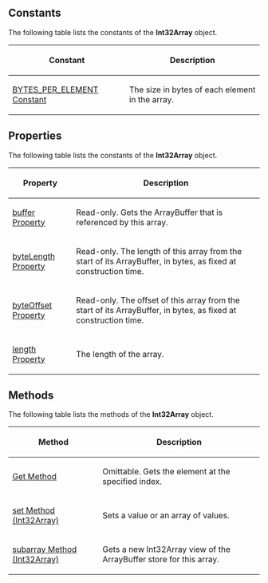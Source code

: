 {{Page_Title}}
{{Flags}}
{{Summary_Section|A typed array of 32-bit integer values. The contents are initialized to 0. If the requested number of bytes could not be allocated an exception is raised.

}}
{{JS_Syntax|Formats={{JS_Syntax_Format
|Format= int32Array = new Int32Array( length );}}{{JS_Syntax_Format
|Format= int32Array = new Int32Array( array );}}{{JS_Syntax_Format
|Format= int32Array = new Int32Array( buffer , byteOffset , length );}}
|Values={{JS_Syntax_Parameter
|Name=int32Array
|Required=Required
|Description=The variable name to which the '''Int32Array''' object is assigned.}}{{JS_Syntax_Parameter
|Name=length
|Required=
|Description=Specifies the length (in bytes) of the array.}}{{JS_Syntax_Parameter
|Name=array
|Required=
|Description=The array (or typed array) that is contained in this array.. The contents are initialized to the contents of the given array or typed array, with each element converted to the Int32 type.}}{{JS_Syntax_Parameter
|Name=buffer
|Required=
|Description=The ArrayBuffer that the Int32Array represents.}}{{JS_Syntax_Parameter
|Name=byteOffset
|Required=Optional
|Description=Specifies the offset in bytes from the start of the buffer at which the Int32Array should begin.}}{{JS_Syntax_Parameter
|Name=length
|Required=
|Description=The length of the array.}}
}}
==Constants==
The following table lists the constants of the '''Int32Array''' object.

{| class='wikitable'
|-
! Constant
! Description
|-
| [[javascript/Int32Array/BYTES PER ELEMENT|BYTES_PER_ELEMENT Constant]]
| The size in bytes of each element in the array.
|}
==Properties==
The following table lists the constants of the '''Int32Array''' object.

{| class='wikitable'
|-
! Property
! Description
|-
| [[javascript/Int32Array/buffer|buffer Property]]
| Read-only. Gets the ArrayBuffer that is referenced by this array.
|-
| [[javascript/Int32Array/byteLength|byteLength Property]]
| Read-only. The length of this array from the start of its ArrayBuffer, in bytes, as fixed at construction time.
|-
| [[javascript/Int32Array/byteOffset|byteOffset Property]]
| Read-only. The offset of this array from the start of its ArrayBuffer, in bytes, as fixed at construction time.
|-
| [[javascript/Float32Array/length|length Property]]
| The length of the array.
|}
==Methods==
The following table lists the methods of the '''Int32Array''' object.

{| class='wikitable'
|-
! Method
! Description
|-
| [[javascript/Int32Array/get|Get Method]]
| Omittable. Gets the element at the specified index.
|-
| [[javascript/Int32Array/set|set Method (Int32Array)]]
| Sets a value or an array of values.
|-
| [[javascript/Int32Array/subarray|subarray Method (Int32Array)]]
| Gets a new Int32Array view of the ArrayBuffer store for this array.
|}
{{Examples_Section
|Not_required=No
|Examples={{Single_Example
|Language=JavaScript
|Description=The following example shows how to use an Int32Array object to process the binary data acquired from an XmlHttpRequest:

|Code= var req = new XMLHttpRequest();
     req.open('GET', "http://www.example.com");
     req.responseType = "arraybuffer";
     req.send();
 
     req.onreadystatechange = function () {
         if (req.readyState === 4) {
             var buffer = req.response;
             var dataview = new DataView(buffer);
             var ints = new Int32Array(buffer.byteLength / 4);
             for (var i = 0; i &lt; ints.length; i++) {
                 ints[i] = dataview.getInt32(i * 4);
             }
         alert(ints[10]);
         }
     }
}}}}
{{Topics | JS Basic}}

{{External_Attribution
|Is_CC-BY-SA=No
|Sources=MSDN
|MDN_link=
|MSDN_link=http://msdn.microsoft.com/en-us/library/ie/br212468(v=vs.94).aspx
|HTML5Rocks_link=
}}

